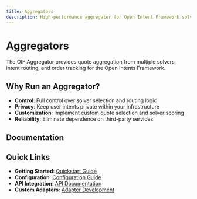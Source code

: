 ```yaml
---
title: Aggregators
description: High-performance aggregator for Open Intent Framework solvers
---
```


# Aggregators

The OIF Aggregator provides quote aggregation from multiple solvers, intent routing, and order tracking for the Open Intents Framework.

## Why Run an Aggregator?

- **Control**: Full control over solver selection and routing logic
- **Privacy**: Keep user intents private within your infrastructure
- **Customization**: Implement custom quote selection and solver scoring
- **Reliability**: Eliminate dependence on third-party services

## Documentation

<Cards>
  <Card title="Overview" href="/docs/aggregators/overview" description="Learn about aggregator architecture and features" />
  <Card title="Quickstart" href="/docs/aggregators/quickstart" description="Run your first aggregator in minutes" />
  <Card title="Configuration" href="/docs/aggregators/configuration" description="Configure solvers, auth, and settings" />
  <Card title="Architecture" href="/docs/aggregators/architecture" description="Deep dive into design and components" />
</Cards>

## Quick Links

- **Getting Started**: [Quickstart Guide](/docs/aggregators/quickstart)
- **Configuration**: [Configuration Guide](/docs/aggregators/configuration)
- **API Integration**: [API Documentation](/docs/apis)
- **Custom Adapters**: [Adapter Development](/docs/aggregators/custom-adapter)

